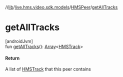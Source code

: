 //[lib](../../../index)/[live.hms.video.sdk.models](../index)/[HMSPeer](index)/[getAllTracks](get-all-tracks)

# getAllTracks

[androidJvm]\
fun [getAllTracks](get-all-tracks)(): [Array](https://kotlinlang.org/api/latest/jvm/stdlib/kotlin/-array/index.html)<[HMSTrack](../../live.hms.video.media.tracks/-h-m-s-track/index)>

#### Return

A list of [HMSTrack](../../live.hms.video.media.tracks/-h-m-s-track/index) that this peer contains

